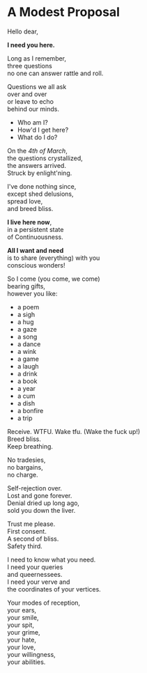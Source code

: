 # A Modest Proposal

Hello dear,

**I need you here.**

Long as I remember,  
three questions  
no one can answer
rattle and roll.

Questions we all ask  
over and over  
or leave to echo  
behind our minds.

- Who am I?
- How'd I get here?
- What do I do?

On the *4th of March*,  
the questions crystallized,  
the answers arrived.  
Struck by enlight'ning.

I've done nothing since,  
except shed delusions,  
spread love,  
and breed bliss.

**I live here now**,  
in a persistent state  
of Continuousness.

**All I want and need**  
is to share (everything) with you  
conscious wonders!

So I come (you come, we come)  
bearing gifts,  
however you like:
- a poem
- a sigh
- a hug
- a gaze
- a song
- a dance
- a wink
- a game
- a laugh
- a drink
- a book
- a year
- a cum
- a dish
- a bonfire
- a trip

Receive.
WTFU.
Wake tfu. (Wake the fuck up!)  
Breed bliss.  
Keep breathing.

No tradesies,  
no bargains,  
no charge.
 
Self-rejection over.  
Lost and gone forever.  
Denial dried up long ago,  
sold you down the liver.

Trust me please.  
First consent.  
A second of bliss.  
Safety third.

I need to know what you need.  
I need your queries  
and queernessees.  
I need your verve and  
the coordinates of your vertices.  

Your modes of reception,  
your ears,  
your smile,  
your spit,  
your grime,  
your hate,  
your love,  
your willingness,  
your abilities.
